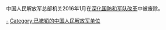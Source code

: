 中国人民解放军总部机关2016年1月在[[深化国防和军队改革|深化国防和军队改革]]中被废除。

[[Category:中央军委单位|-]]
[[Category:已撤销的中国人民解放军单位|Category:已撤销的中国人民解放军单位]]